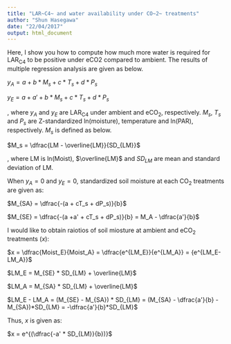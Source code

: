 ```yaml
---
title: "LAR~C4~ and water availability under CO~2~ treatments"
author: "Shun Hasegawa"
date: "22/04/2017"
output: html_document
---
```


Here, I show you how to compute how much more water is required for LAR~C4~ to be positive under eCO2 compared to ambient. The results of multiple regression analysis are given as below.


$y_A = a + b * M_s + c * T_s +  d * P_s$

$y_E = a +a' + b * M_s + c * T_s +  d * P_s$

, where $y_A$ and $y_E$ are LAR~C4~ under ambient and eCO~2~, respectively. $M_s$, $T_s$ and $P_s$ are Z-standardized ln(moisture), temperature and ln(PAR), respectively. $M_s$ is defined as below.


$M_s = \dfrac{LM - \overline{LM}}{SD_{LM}}$

, where LM is ln(Moist), $\overline{LM}$ and $SD_{LM}$ are mean and standard deviation of LM.

When $y_A = 0$ and $y_E = 0$, standardized soil moisture at each CO~2~ treatments are given as:

$M_{SA} = \dfrac{-(a + cT_s + dP_s)}{b}$

$M_{SE} = \dfrac{-(a +a' + cT_s + dP_s)}{b} = M_A - \dfrac{a'}{b}$

I would like to obtain raiotios of soil miosture at ambient and eCO~2~ treatments ($x$):

$x = \dfrac{Moist_E}{Moist_A} = \dfrac{e^{LM_E}}{e^{LM_A}} = {e^{LM_E-LM_A}}$


$LM_E = M_{SE} * SD_{LM} + \overline{LM}$

$LM_A = M_{SA} * SD_{LM} + \overline{LM}$

$LM_E - LM_A = (M_{SE} - M_{SA}) * SD_{LM} = (M_{SA} - \dfrac{a'}{b} - M_{SA})*SD_{LM} = -\dfrac{a'}{b}*SD_{LM}$

Thus, $x$ is given as:

$x = e^{(\dfrac{-a' * SD_{LM}}{b})}$

